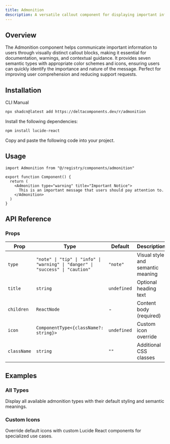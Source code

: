 ```yaml
---
title: Admonition
description: A versatile callout component for displaying important information with different severity levels and custom styling options.
---
```


<ComponentPreview name="admonition-demo" />

## Overview

The Admonition component helps communicate important information to users through visually distinct callout blocks, making it essential for documentation, warnings, and contextual guidance. It provides seven semantic types with appropriate color schemes and icons, ensuring users can quickly identify the importance and nature of the message. Perfect for improving user comprehension and reducing support requests.

## Installation

<Tabs defaultValue="cli">

<TabsList>
  <TabsTrigger value="cli">CLI</TabsTrigger>
  <TabsTrigger value="manual">Manual</TabsTrigger>
</TabsList>

<TabsContent value="cli">

```bash
npx shadcn@latest add https://deltacomponents.dev/r/admonition
```

</TabsContent>

<TabsContent value="manual">

<Steps>

<Step>Install the following dependencies:</Step>

```bash
npm install lucide-react
```

<Step>Copy and paste the following code into your project.</Step>

<ComponentSource name="admonition" />

</Steps>

</TabsContent>

</Tabs>

## Usage

```tsx
import Admonition from "@/registry/components/admonition"

export function Component() {
  return (
    <Admonition type="warning" title="Important Notice">
      This is an important message that users should pay attention to.
    </Admonition>
  )
}
```

## API Reference

### Props

<div className="overflow-x-auto">

| Prop        | Type                                                                           | Default     | Description                       |
| ----------- | ------------------------------------------------------------------------------ | ----------- | --------------------------------- |
| `type`      | `"note" \| "tip" \| "info" \| "warning" \| "danger" \| "success" \| "caution"` | `"note"`    | Visual style and semantic meaning |
| `title`     | `string`                                                                       | `undefined` | Optional heading text             |
| `children`  | `ReactNode`                                                                    | -           | Content body (required)           |
| `icon`      | `ComponentType<{className?: string}>`                                          | `undefined` | Custom icon override              |
| `className` | `string`                                                                       | `""`        | Additional CSS classes            |

</div>

## Examples

### All Types

Display all available admonition types with their default styling and semantic meanings.

<ComponentPreview name="admonition-types-demo" />

### Custom Icons

Override default icons with custom Lucide React components for specialized use cases.

<ComponentPreview name="admonition-custom-demo" />
